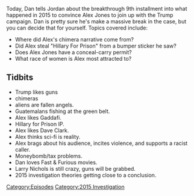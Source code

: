{{Episode
    | title             = Aug 27-Sep 1, 2015
    | caption           = [https://knowledgefight.libsyn.com/knowledge-fight-aug-27-sep-1-2015 Listen to this episode on Libsyn]
    | episodeNumber     = 64
    | length            = 02:53:00
    | coverageStartDate = August 27, 2015
    | coverageEndDate   = September 1, 2015
    | episodeType       = [[:Category:2015 Investigation|2015 Investigation]]
    | appearance        = [[Steve Quayle]], [[Peter Schiff]], [[Aldous Huxley]], [[Larry Nichols]]
    | beverage          = Nestle Milo
    | oocDrop           = Larry Nichols says that if the information is out, it's because "they" want it out.
    | previousEpisode   = [[63: July 12, 2017]]
    | nextEpisode       = [[65: September 2-4, 2015]]
}}

{{Stub}}

Today, Dan tells Jordan about the breakthrough 9th installment into what happened in 2015 to convince Alex Jones to join up with the Trump campaign. Dan is pretty sure he's make a massive break in the case, but you can decide that for yourself. Topics covered include:

*Where did Alex's chimera narrative come from?
*Did Alex steal "Hillary For Prison" from a bumper sticker he saw?
*Does Alex Jones have a conceal-carry permit?
*What race of women is Alex most attracted to?

==Tidbits==

*Trump likes guns
*chimeras
*aliens are fallen angels.
*Guatemalans fishing at the green belt.
*Alex likes Gaddafi.
*Hillary for Prison IP.
*Alex likes Dave Clark.
*Alex thinks sci-fi is reality.
*Alex brags about his audience, incites violence, and supports a racist caller.
*Moneybomb/tax problems.
*Dan loves Fast & Furious movies.
*Larry Nichols is still crazy, guns will be grabbed.
*2015 investigation theories getting close to a conclusion.

[[Category:Episodes]]
[[Category:2015 Investigation]]